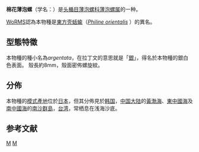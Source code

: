 {{Speciesbox
| taxon = Philine argentata
| authority = Gould, 1859
}}

'''棉花薄泡螺'''（学名：''{{lang|la|Philine argentata}}''）是[[头楯目|头楯目]][[薄泡螺科|薄泡螺科]][[薄泡螺属|薄泡螺属]]的一种{{r|shell_1790|WoRMS_574588}}。

[[WoRMS|WoRMS]]認為本物種是[[東方壳蛞蝓|東方壳蛞蝓]]（''[[Philine_orientalis|Philine orientalis]]'' {{small|A. Adams, 1855}}）的異名{{r|WoRMS_574588}}。

==型態特徵==
本物種的種小名為''argentata''，在拉丁文的意思就是「[[銀|銀]]」，得名於本物種的銀白色表面{{r|shell_1790|shelldoc_100294}}。
殼長約8mm，殼面密佈螺旋紋{{r|shell_1790}}。

==分佈==
本物種的[[模式產地|模式產地]]位於[[日本|日本]]{{r|WoRMS_574588|Valdés 2016}}，但其分佈見於[[韩国|韩国]]{{r|shell_1790|shelldoc_720090224017}}，[[中国大陆|中国大陆]]{{r|shell_1790|shelldoc_420090223029|shelldoc_420090223032|shelldoc_420090224012}}的[[黃海|黃]][[渤海|渤海]]{{r|shelldoc_420090223033}}、[[東中國海|東中國海]]及[[南中國海|南中國海]]的[[南沙群島|南沙群島]]{{r|shelldoc_420090223028}}，[[台湾|台湾]]{{r|shell_1790|shelldoc_100294|shelldoc_320090219045}}，常栖息在浅海沙底{{r|shell_1790}}。

==参考文献==
{{reflist|refs=
<ref name="shell_1790">{{cite web
 |url=http://shell.sinica.edu.tw/chinese/shellbase_detail.php?science_no=1790
 |title=国际贝库：棉花薄泡螺
 |publisher=台湾贝类资料库
 |accessdate=2018-03-15
 |archive-date=2016-03-04
 |archive-url=https://web.archive.org/web/20160304114001/http://shell.sinica.edu.tw/chinese/shellbase_detail.php?science_no=1790
 |dead-url=no
 }}</ref>
<ref name="shelldoc_100294">{{shelldoc_100294}}</ref>
<ref name="shelldoc_320090219045">{{shelldoc_320090219045}}</ref>
<ref name="shelldoc_420090223028">{{shelldoc_420090223028}}</ref>
<ref name="shelldoc_420090223029">{{shelldoc_420090223029}}</ref>
<ref name="shelldoc_420090223032">{{shelldoc_420090223032}}</ref>
<ref name="shelldoc_420090223033">{{shelldoc_420090223033}}</ref>
<ref name="shelldoc_420090224012">{{shelldoc_420090224012}}</ref>
<ref name="shelldoc_720090224017">{{shelldoc_720090224017}}</ref>
<ref name="Valdés 2016">{{cite journal
 |url=https://biotaxa.org/Zootaxa/article/view/zootaxa.4147.5.1
 |last1=Valdés
 |first1=Á.
 |last2=Cadien
 |first2=D.B.
 |last3=Gosliner
 |first3=T.M.
 |year=2016
 |title=Philinidae, Laonidae and Philinorbidae (Gastropoda: Cephalaspidea: Philinoidea) from the northeastern Pacific Ocean and the Beaufort Sea (Arctic Ocean)
 |journal=''[[Zootaxa|Zootaxa]]''
 |volume=4147
 |issue=5
 |pages=501-537
 |doi=10.11646/zootaxa.4147.5.1
 |language=en
 |access-date=2018-03-16
 |archive-date=2020-02-22
 |archive-url=https://web.archive.org/web/20200222102742/https://www.biotaxa.org/Zootaxa/article/view/zootaxa.4147.5.1
 |dead-url=no
 }}</ref> 
<ref name="WoRMS_574588">{{WoRMS |id=574588
 |title=''Philine argentata'' Gould, 1859
 |last=Bouchet |first=Philippe |authorlink=菲利普·布歇特
 |date=2011-06-27 |access-date=2018-03-15 }}</ref>
}}

{{Taxonbar}}
[[Category:壳蛞蝓属|M]]
[[Category:_1859年描述的动物|M]]